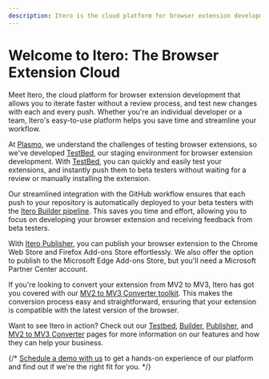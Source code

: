 ```yaml
---
description: Itero is the cloud platform for browser extension development. Iterate faster without a review process, and test new changes with each and every push.
---
```


# Welcome to Itero: The Browser Extension Cloud

Meet Itero, the cloud platform for browser extension development that allows you to iterate faster without a review process, and test new changes with each and every push. Whether you're an individual developer or a team, Itero's easy-to-use platform helps you save time and streamline your workflow.

At [Plasmo](https://www.plasmo.com), we understand the challenges of testing browser extensions, so we've developed [TestBed](./itero/test-bed), our staging environment for browser extension development. With [TestBed](./itero/test-bed), you can quickly and easily test your extensions, and instantly push them to beta testers without waiting for a review or manually installing the extension.

Our streamlined integration with the GitHub workflow ensures that each push to your repository is automatically deployed to your beta testers with the [Itero Builder pipeline](./itero/builder). This saves you time and effort, allowing you to focus on developing your browser extension and receiving feedback from beta testers.

With [Itero Publisher](./itero/publisher), you can publish your browser extension to the Chrome Web Store and Firefox Add-ons Store effortlessly. We also offer the option to publish to the Microsoft Edge Add-ons Store, but you'll need a Microsoft Partner Center account.

If you're looking to convert your extension from MV2 to MV3, Itero has got you covered with our [MV2 to MV3 Converter toolkit](./itero/mv2-to-mv3). This makes the conversion process easy and straightforward, ensuring that your extension is compatible with the latest version of the browser.

Want to see Itero in action? Check out our [Testbed](./itero/test-bed), [Builder](./itero/builder), [Publisher](./itero/publisher), and [MV2 to MV3 Converter](./itero/mv2-to-mv3) pages for more information on our features and how they can help your business.

{/* [Schedule a demo with us](https://cal.com/plasmo/itero-demo) to get a hands-on experience of our platform and find out if we're the right fit for you. */}
